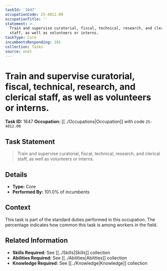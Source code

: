 ```yaml
---
taskId: '1647'
occupationCode: 25-4012.00
occupationTitle: ''
statement: >-
  Train and supervise curatorial, fiscal, technical, research, and clerical
  staff, as well as volunteers or interns.
taskType: Core
incumbentsResponding: 101
collection: Tasks
source: onet
---
```

# Train and supervise curatorial, fiscal, technical, research, and clerical staff, as well as volunteers or interns.

**Task ID:** 1647
**Occupation:** [[../Occupations|Occupation]] with code `25-4012.00`

## Task Statement

> Train and supervise curatorial, fiscal, technical, research, and clerical staff, as well as volunteers or interns.

## Details

- **Type:** Core
- **Performed By:** 101.0% of incumbents

## Context

This task is part of the standard duties performed in this occupation. The percentage indicates how common this task is among workers in the field.

## Related Information

- **Skills Required:** See [[../Skills|Skills]] collection
- **Abilities Required:** See [[../Abilities|Abilities]] collection
- **Knowledge Required:** See [[../Knowledge|Knowledge]] collection
